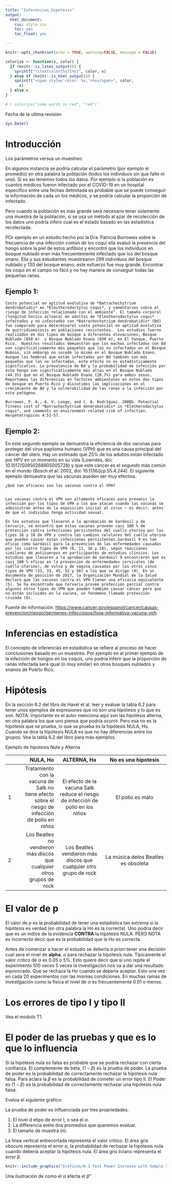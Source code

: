 ```yaml
---
title: "Inferencias_hipotesis"
output: 
  html_document:
    css: style.css
    toc: yes
    toc_float: yes

---
```


```r
knitr::opts_chunk$set(echo = TRUE, warning=FALSE, message = FALSE)

```


```r
colorize <- function(x, color) {
  if (knitr::is_latex_output()) {
    sprintf("\\textcolor{%s}{%s}", color, x)
  } else if (knitr::is_html_output()) {
    sprintf("<span style='color: %s;'>%s</span>", color, 
      x)
  } else x
}

#`r colorize("some words in red", "red")`


```

Fecha de la ultima revisión
```r

Sys.Date()
```


# Introducción

Los parámetros versus un muestreo:  

En algunos instancia se podría calcular el parámetro (por ejemplo el promedio) en otra palabra la población (todos los individuos sin que falte ni uno). Si es así tenemos todos los datos.   Por ejemplo si la población es cuantos médicos fueron infectado por el COVID-19 en un hospital especifico entre una fechas delimitada es probable que se puede conseguir la información de cada un los médicos, y se podría calcular la proporción de infectado.   

Pero cuando la población es más grande será necesario tener solamente una muestra de la población, si se usa un método al azar de recolección de los datos uno podría inferir cual es el estado basado en las estadística recolectada.  

POr ejemplo en un estudio hecho por la Dra. Patricia Burrowes sobre la frecuencia de una infección común de los coquí ella evaluó la presencia del hongo sobre la piel de estos anfibios y encontró que los individuos en bosque nublado eran más frecuentemente infectado que los del bosque enano.   Ella y sus estudiantes muestrearon 299 individuos del bosque nublado y 130 del bosque enano, este esfuerzo fue muy grande. Encontrar los coqui en el campo no fácil y no hay manera de conseguir todas las pequeñas ranas. 

## Ejemplo 1:

```
Costo potencial en aptitud evolutiva de *Batrachochytrium dendrobatidis* en *Eleutherodactylus coqui*, y comentarios sobre el riesgo de infección relacionado con el ambiente”. El tamaño corporal (longitud hocico acloaca) en adultos de *Eleutherodactylus coqui* infectados y no infectados con *Batrachochytrium dendrobatidis* (Bd) fue comparado para determinarel costo potencial en aptitud evolutiva de quitridiomicosis en poblaciones resistentes.  Los estudios fueron realizados en dos tipos de bosque a diferentes elevaciones, Bosque Nublado (650 m)  y Bosque Nublado Enano (850 m), en El Yunque, Puerto Rico.  Nuestros resultados demuestran que los machos infectados con Bd son significativamente más pequeños que los no infectados en el Bosque Nuboso, sin embargo no sucede lo mismo en el Bosque Nublado Enano.  Aunque las hembras que están infectadas por Bd también son más pequeñas que las no infectadas, este efecto no es estadísticamente significativo. La prevalencia de Bd y la probabilidad de infección por este hongo son significativamente más altas en el Bosque Nublado (44.1%) que en el Bosque Nublado Enano (20.7%) para ambos sexos.  Reportamos las diferencias en factores ambientales en estos dos tipos de bosque en Puerto Rico y discutimos las implicaciones en el crecimiento de Bd y la vulnerabilidad de las ranas a la infección por este patógeno. 

Burrowes, P. A., A. V. Longo, and C. A. Rodríguez. 2008b. Potential fitness cost of *Batrachochytrium dendrobatidis* in *Eletherodactylus coqui*, and comments on environment-related risk of infection. Herpetotropicos 4:51-57.
```


## Ejemplo 2:

En este segundo ejemplo se demuestra la eficiencia de dos vacunas para proteger del virus papiloma humano (VPH) que es una causa principal del cáncer del útero.  Hay un estimado que 25% de los adultos están infectado por HPV en un momento en su vida (Lowndes, doi: 10.1017/S0950268805005728) y que este cáncer es el segundo más común en el mundo (Bosch et al. 2002, doi: 10.1136/jcp.55.4.244). El siguiente ejemplo demuestra que las vacunas pueden ser muy efectiva. 


```
¿Qué tan eficaces son las vacunas contra el VPH?


Las vacunas contra el VPH son altamente eficaces para prevenir la infección por los tipos de VPH a los que atacan cuando las vacunas se administran antes de la exposición inicial al virus — es decir, antes de que el individuo tenga actividad sexual.

En los estudios que llevaron a la aprobación de Gardasil y de Cervarix, se encontró que estas vacunas proveen casi 100 % de protección contra infecciones persistentes del cuello uterino por los tipos 16 y 18 de VPH y contra los cambios celulares del cuello uterino que pueden causar estas infecciones persistentes.Gardasil 9 es tan eficaz como Gardasil para la prevención de las enfermedades causadas por los cuatro tipos de VPH (6, 11, 16 y 18), según reacciones similares de anticuerpos en participantes de estudios clínicos. Los estudios que llevaron a la aprobación de Gardasil 9 encontraron que es casi 100 % eficaz en la prevención de enfermedades cervicales (de cuello uterino), de vulva y de vagina causadas por los otros cinco tipos de VPH (31, 33, 45, 52 y 58) a los que se dirige (4). En un documento de posición de 2017, la Organización Mundial de la Salud declaró que las vacunas contra el VPH tienen una eficacia equivalente (5). Se ha encontrado que Cervarix provee protección parcial contra algunos otros tipos de VPH que pueden también causar cáncer pero que no están incluidos en la vacuna, un fenómeno llamado protección cruzada (6).

```
Fuente de información: <https://www.cancer.gov/espanol/cancer/causas-prevencion/riesgo/germenes-infecciosos/hoja-informativa-vacuna-vph>



# Inferencias en estadística

El concepto de inferencias en estadística se refiere al proceso de hacer conclusiones basado en un muestreo.  Por ejemplo en el primer ejemplo de la infección de hongos en los coquis, uno podría inferir que la proporción de ranas infectada será igual (o muy similar) en otros bosques nublados y enanos de Puerto Rico.  

# Hipótesis 

En la sección 6.2 del libro de Havel et al.  leer y evaluar la tabla 6.2 para tener unos ejemplos de expresiones que no son una hipótesis y lo que es son.   NOTA: importante es el autor menciona aquí son las hipótesis alterna, en otra palabra los que uno piensa que podría ocurrir.   Pero esa no es la hipótesis que se prueba, lo que se prueba es la hipótesis NULA, Ho. Cuando se dice la hipótesis NULA es que no hay diferencias entre los grupos.  Vea la tabla 6.2 del libro para más ejemplos. 

Ejemplo de hipotesis Nula y Alterna

|  | NULA, Ho  | ALTERNA, Ha | No es una hipotesis  |
|----|-------:|:---------:|:-------------:|
| 1  | Tratamiento con la vacuna de Salk no tiene efecto sobre el riesgo de infección de polio en niños   |      El efecto de la vacuna Salk reduce el riesgo de infección de polio en los niños     | El polio es malo |
| 2  | Los Beatles no vendieron más discos que cualquier otros grupos de rock    |  Los Beatles vendieron más discos que cualquier otro grupo de rock         | La música delos Beatles es obsoleta       |



# El valor de p

El valor de *p* es la probabilidad de tener una estadística tan extrema si la hipótesis es verdad (en otra palabra la Ho es la correcta).  Uno podría decir que es un indice de la evidencia **CONTRA** la hipótesis NULA.  PERO NOTA es incorrecto decir que es la probabilidad que la Ho es correcta.  

Antes de comenzar a hacer el estudio se debería *a priori* tener una decisión cual sera el nivel de **alpha**, $\alpha$ para rechazar la hipótesis nula. Típicamente el valor critico de $\alpha$ es 0.05 o 5%.  Esto quiere decir que si uno repite el experimento 100 veces 5 veces la investigación nos va a dar una resultado equivocado. Que se rechaza la Ho cuando se debería aceptar. Esto una vez en cada 20 experimentos con las mismas condiciones.  En muchas ramas de investigación como la física el nivel de $\alpha$ es frecuentemente 0.01 o menos.  

# Los errores de tipo I y tipo II

Vea el modulo T1.  


# El poder de las pruebas y que es lo que lo influencia

Si la hipótesis nula es falsa es probable que se podría rechazar con cierta confianza. El complemente de beta,  $(1-\beta)$ es la prueba de poder.  La prueba de poder es la probabilidad de correctamente rechazar la hipótesis nula falsa. Para aclara la $\beta$ es la probabilidad de cometer un error tipo II. El Poder es $(1-\beta)$ es la probabilidad de correctamente rechazar una hipótesis nula falsa.  

Evalúa el siguiente gráfico:

La prueba de poder es influenciada por tres propriedades.

1. El nivel d etipo de error I, o sea el $\alpha$.
2. La differencia entre dos promedios que queremos evaluar.
3. El tamaño de muestra (n).

La linea vertical entrecortada representa el valor critico. El área gris obscuro representa el error $\alpha$, la probabilidad de rechazar la hipótesis nula cuando debería aceptar la hipótesis nula.  El área gris liviano representa el error $\beta$.   

```r
knitr::include_graphics("Graficos/6-1 Test Power Increase with Sample Size.jpg")
```
Una ilustración de como el $\alpha$ afecta el $\beta$"





